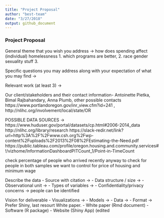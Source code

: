 ```yaml
---
title: "Project Proposal"
author: "best-team"
date: "3/27/2018"
output: github_document
---
```


### Project Proposal

General theme that you wish you address -> how does spending affect (individual) homelessness
1. which programs are better, 
2. race gender sexuality stuff
3. 

Specific questions you may address along with your expectation of what you may find ->

Relevant work (at least 3) ->

Our client/stakeholders and their contact information-  Antoinette Pietka, Bimal Rajbahandary, Anna Plumb, other possible contacts https://www.portlandoregon.gov/inr_view.cfm?id=241 , http://nlihc.org/involvement/local/state/OR 

POSSIBLE DATA SOURCES -> https://www.huduser.gov/portal/datasets/cp.html#2006-2014_data
http://nlihc.org/library/research
https://slack-redir.net/link?url=http%3A%2F%2Fwww.csh.org%2Fwp-content%2Fuploads%2F2013%2F08%2FEstimating-the-Need.pdf
https://public.tableau.com/profile/oregon.housing.and.community.services#!/vizhome/InformationDashboardPITCount_1/Point-in-TimeCount




check percentage of people who arrived recently
anyway to check for people in both samples
we want to control for price of housing and minimum wage



Describe the data
- Source with citation ->
- Data structure / size ->
- Observational unit ->
- Types of variables ->
- Confidentiality/privacy concerns -> people can be identified

Vision for deliverable
- Visualizations ->
- Models ->
- Data ->
- Format -> Prefer Shiny, last resourt White paper.
  - White paper (Rmd document)
  - Software (R package)
  - Website (Shiny App) (edited